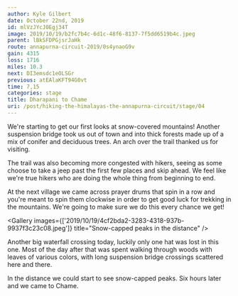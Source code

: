 ```yaml
---
author: Kyle Gilbert
date: October 22nd, 2019
id: mlVzJYcJ0Egj34T
image: 2019/10/19/b2fc7b4c-6d1c-48f6-8137-7f5dd6519b4c.jpeg
parent: lBkSFDPGjsrJaHk
route: annapurna-circuit-2019/0s4ynaoG9v
gain: 4315
loss: 1716
miles: 10.3
next: DI3emsdc1eOLSGr
previous: atEAlaKFT94G0vt
time: 7,15
categories: stage
title: Dharapani to Chame
uri: /post/hiking-the-himalayas-the-annapurna-circuit/stage/04
---
```


<Stats />

<Route />

We're starting to get our first looks at snow-covered mountains! Another
suspension bridge took us out of town and into thick forests made up of a
mix of conifer and deciduous trees. An arch over the trail thanked us for
visiting.

The trail was also becoming more congested with hikers, seeing as some choose
to take a jeep past the first few places and skip ahead. We feel like we're
true hikers who are doing the whole thing from beginning to end.

At the next village we came across prayer drums that spin in a row and you're
meant to spin them clockwise in order to get good luck for trekking in the
mountains. We're going to make sure we do this every chance we get!

<Gallery images={['2019/10/19/4cf2bda2-3283-4318-937b-9937f3c23c08.jpeg']} title="Snow-capped peaks in the distance" />

Another big waterfall crossing today, luckily only one hat was lost in this one.
Most of the day after that was spent walking through woods with leaves of
various colors, with long suspension bridge crossings scattered here and there.

In the distance we could start to see snow-capped peaks. Six hours later and we
came to Chame.

